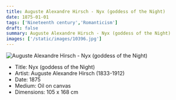 ```yaml
---
title: Auguste Alexandre Hirsch - Nyx (goddess of the Night)
date: 1875-01-01
tags: ['Nineteenth century','Romanticism']
draft: false
summary: Auguste Alexandre Hirsch - Nyx (goddess of the Night)
images: ['/static/images/10396.jpg']
---
```


![Auguste Alexandre Hirsch - Nyx (goddess of the Night)](/static/images/10396.jpg)

* Title: Nyx (goddess of the Night)
* Artist: Auguste Alexandre Hirsch (1833-1912)
* Date: 1875
* Medium: Oil on canvas
* Dimensions: 105 x 168 cm


